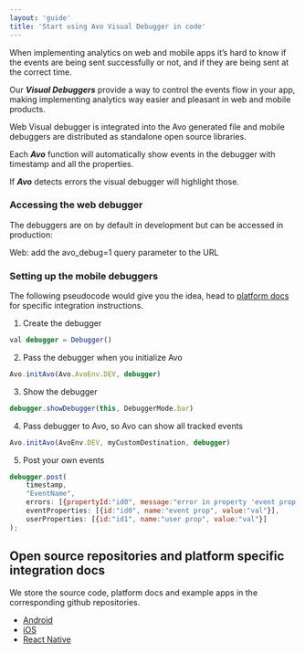 ```yaml
---
layout: 'guide'
title: 'Start using Avo Visual Debugger in code'
---
```


When implementing analytics on web and mobile apps it’s hard to know if the events are being sent successfully or not, and if they are being sent at the correct time.

Our **_Visual Debuggers_** provide a way to control the events flow in your app, making implementing analytics way easier and pleasant in web and mobile products.

Web Visual debugger is integrated into the Avo generated file and mobile debuggers are distributed as standalone open source libraries.

Each **_Avo_** function will automatically show events in the debugger with timestamp and all the properties.

If **_Avo_** detects errors the visual debugger will highlight those.

### Accessing the web debugger

The debuggers are on by default in development but can be accessed in production:

Web: add the avo_debug=1 query parameter to the URL

### Setting up the mobile debuggers

The following pseudocode would give you the idea, head to <a href="#platform-docs">platform docs</a> for specific integration instructions.

1. Create the debugger

```javascript
val debugger = Debugger()
```

2. Pass the debugger when you initialize Avo

```javascript
Avo.initAvo(Avo.AvoEnv.DEV, debugger)
```

3. Show the debugger

```javascript
debugger.showDebugger(this, DebuggerMode.bar)
```

4. Pass debugger to Avo, so Avo can show all tracked events

```javascript
Avo.initAvo(AvoEnv.DEV, myCustomDestination, debugger)
```

5. Post your own events

```javascript
debugger.post(
    timestamp,
    "EventName",
    errors: [{propertyId:"id0", message:"error in property 'event prop' with id 'id0'"}],
    eventProperties: [{id:"id0", name:"event prop", value:"val"}],
    userProperties: [{id:"id1", name:"user prop", value:"val"}]
);
```

## <a name="platform-docs"></a> Open source repositories and platform specific integration docs

We store the source code, platform docs and example apps in the corresponding github repositories.

- <a href="https://github.com/avohq/android-analytics-debugger">Android</a>
- <a href="https://github.com/avohq/ios-analytics-debugger">iOS</a>
- <a href="https://github.com/avohq/react-native-analytics-debugger">
    React Native
  </a>
